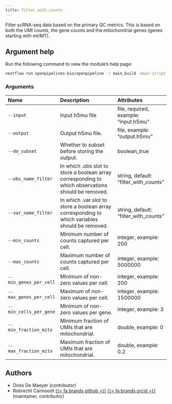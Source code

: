 ```yaml
---
title: filter_with_counts
---
```


Filter scRNA-seq data based on the primary QC metrics. 
This is based on both the UMI counts, the gene counts 
and the mitochondrial genes (genes starting with mt/MT).


## Argument help

Run the following command to view the module's help page:
```bash
nextflow run openpipelines-bio/openpipeline -r main_build -main-script target/nextflow/filter/filter_with_counts/main.nf --help
```

### Arguments



:::{.column-body-outset}
|Name                   |Description                                                                                        |Attributes                            |
|:----------------------|:--------------------------------------------------------------------------------------------------|:-------------------------------------|
|`--input`              |Input h5mu file                                                                                    |file, required, example: "input.h5mu" |
|`--output`             |Output h5mu file.                                                                                  |file, example: "output.h5mu"          |
|`--do_subset`          |Whether to subset before storing the output.                                                       |boolean_true                          |
|`--obs_name_filter`    |In which .obs slot to store a boolean array corresponding to which observations should be removed. |string, default: "filter_with_counts" |
|`--var_name_filter`    |In which .var slot to store a boolean array corresponding to which variables should be removed.    |string, default: "filter_with_counts" |
|`--min_counts`         |Minimum number of counts captured per cell.                                                        |integer, example: 200                 |
|`--max_counts`         |Maximum number of counts captured per cell.                                                        |integer, example: 5000000             |
|`--min_genes_per_cell` |Minimum of non-zero values per cell.                                                               |integer, example: 200                 |
|`--max_genes_per_cell` |Maximum of non-zero values per cell.                                                               |integer, example: 1500000             |
|`--min_cells_per_gene` |Minimum of non-zero values per gene.                                                               |integer, example: 3                   |
|`--min_fraction_mito`  |Minimum fraction of UMIs that are mitochondrial.                                                   |double, example: 0                    |
|`--max_fraction_mito`  |Maximum fraction of UMIs that are mitochondrial.                                                   |double, example: 0.2                  |
:::

## Authors

 * Dries De Maeyer  (contributor)
 * Robrecht Cannoodt [{{< fa brands github >}}](https://github.com/rcannood) [{{< fa brands orcid >}}](https://orcid.org/0000-0003-3641-729X) (maintainer, contributor)

